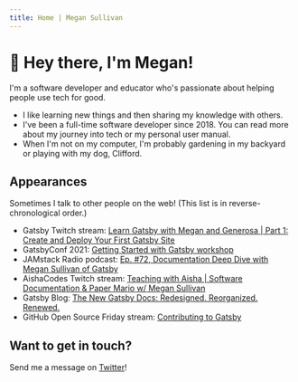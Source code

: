```yaml
---
title: Home | Megan Sullivan
---
```





# <span class={waveStyles}>👋</span> Hey there, I'm Megan!

I'm a software developer and educator who's passionate about helping people use tech for good.

* I like <Link to="/now">learning new things</Link> and then <Link to="/blog">sharing my knowledge</Link> with others.
* I've been a full-time software developer since 2018. You can read more about <Link to="/journey">my journey into tech</Link> or <Link to="manual">my personal user manual</Link>.
* When I'm not on my computer, I'm probably gardening in my backyard or playing with my dog, Clifford.

## Appearances

Sometimes I talk to other people on the web! (This list is in reverse-chronological order.)

* Gatsby Twitch stream: [Learn Gatsby with Megan and Generosa | Part 1: Create and Deploy Your First Gatsby Site](https://www.youtube.com/watch?v=wr8rbaHUM6Q)
* GatsbyConf 2021: [Getting Started with Gatsby workshop](https://www.youtube.com/watch?v=231bkZnebvo)
* JAMstack Radio podcast: [Ep. #72, Documentation Deep Dive with Megan Sullivan of Gatsby](https://www.youtube.com/watch?v=qTnVSMgLPHI)
* AishaCodes Twitch stream: [Teaching with Aisha | Software Documentation & Paper Mario w/ Megan Sullivan](https://www.twitch.tv/videos/873616437)
* Gatsby Blog: [The New Gatsby Docs: Redesigned. Reorganized. Renewed.](https://www.gatsbyjs.com/blog/announcing-new-gatsby-docs-site)
* GitHub Open Source Friday stream: [Contributing to Gatsby](https://www.youtube.com/watch?v=4qHzcKIhKHQ)

<CallToActionBox>

  ## Want to get in touch?
  
  Send me a message on [Twitter](https://twitter.com/meganesulli)!

</CallToActionBox>
